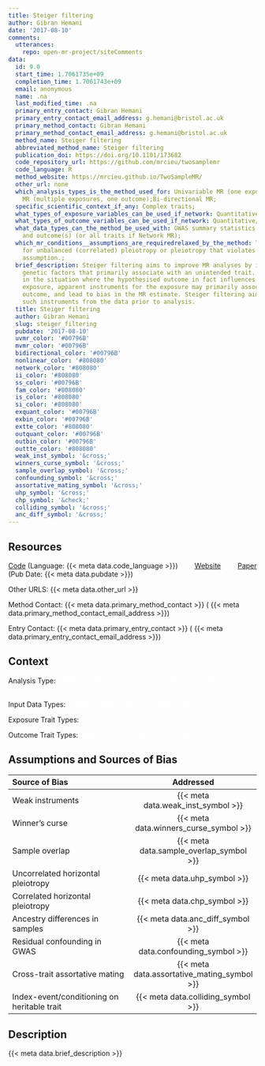 ```yaml
---
title: Steiger filtering
author: Gibran Hemani
date: '2017-08-10'
comments:
  utterances:
    repo: open-mr-project/siteComments
data:
  id: 9.0
  start_time: 1.7061735e+09
  completion_time: 1.7061743e+09
  email: anonymous
  name: .na
  last_modified_time: .na
  primary_entry_contact: Gibran Hemani
  primary_entry_contact_email_address: g.hemani@bristol.ac.uk
  primary_method_contact: Gibran Hemani
  primary_method_contact_email_address: g.hemani@bristol.ac.uk
  method_name: Steiger filtering
  abbreviated_method_name: Steiger filtering
  publication_doi: https://doi.org/10.1101/173682
  code_repository_url: https://github.com/mrcieu/twosamplemr
  code_language: R
  method_website: https://mrcieu.github.io/TwoSampleMR/
  other_url: none
  which_analysis_types_is_the_method_used_for: Univariable MR (one exposure, one outcome);Multivariable
    MR (multiple exposures, one outcome);Bi-directional MR;
  specific_scientific_context_if_any: Complex traits;
  what_types_of_exposure_variables_can_be_used_if_network: Quantitative/continuous;Binary;
  what_types_of_outcome_variables_can_be_used_if_network: Quantitative/continuous;Binary;
  what_data_types_can_the_method_be_used_with: GWAS summary statistics for both exposure(s)
    and outcome(s) (or all traits if Network MR);
  which_mr_conditions__assumptions_are_requiredrelaxed_by_the_method: The method accounts
    for unbalanced (correlated) pleiotropy or pleiotropy that violates the InSIDE
    assumption.;
  brief_description: Steiger filtering aims to improve MR analyses by identifying
    genetic factors that primarily associate with an unintended trait. For example
    in the situation where the hypothesised outcome in fact influences the hypothesised
    exposure, apparent instruments for the exposure may primarily associate with the
    outcome, and lead to bias in the MR estimate. Steiger filtering aims to remove
    such instruments from the data prior to analysis.
  title: Steiger filtering
  author: Gibran Hemani
  slug: steiger_filtering
  pubdate: '2017-08-10'
  uvmr_color: '#00796B'
  mvmr_color: '#00796B'
  bidirectional_color: '#00796B'
  nonlinear_color: '#808080'
  network_color: '#808080'
  ii_color: '#808080'
  ss_color: '#00796B'
  fam_color: '#808080'
  is_color: '#808080'
  si_color: '#808080'
  exquant_color: '#00796B'
  exbin_color: '#00796B'
  extte_color: '#808080'
  outquant_color: '#00796B'
  outbin_color: '#00796B'
  outtte_color: '#808080'
  weak_inst_symbol: '&cross;'
  winners_curse_symbol: '&cross;'
  sample_overlap_symbol: '&cross;'
  confounding_symbol: '&cross;'
  assortative_mating_symbol: '&cross;'
  uhp_symbol: '&cross;'
  chp_symbol: '&check;'
  colliding_symbol: '&cross;'
  anc_diff_symbol: '&cross;'
---
```


<style>
.uvmr {
    color: white;
    background-color: {{< meta data.uvmr_color >}};
}

.mvmr {
    color: white;
    background-color: {{< meta data.mvmr_color >}};
}

.network {
    color: white;
    background-color: {{< meta data.network_color >}};
}

.bidirectional {
    color: white;
    background-color: {{< meta data.bidirectional_color >}};
}

.nonlinear {
    color: white;
    background-color: {{< meta data.nonlinear_color >}};
}

.ii {
    color: white;
    background-color: {{< meta data.ii_color >}};
}
.is {
    color: white;
    background-color: {{< meta data.is_color >}};
}
.si {
    color: white;
    background-color: {{< meta data.si_color >}};
}
.ss {
    color: white;
    background-color: {{< meta data.ss_color >}};
}
.fam {
    color: white;
    background-color: {{< meta data.fam_color >}};
}

.exquant {
    color: white;
    background-color: {{< meta data.exquant_color >}};
}
.exbin {
    color: white;
    background-color: {{< meta data.exbin_color >}};
}
.extte {
    color: white;
    background-color: {{< meta data.extte_color >}};
}
.outquant {
    color: white;
    background-color: {{< meta data.outquant_color >}};
}
.outbin {
    color: white;
    background-color: {{< meta data.outbin_color >}};
}
.outtte {
    color: white;
    background-color: {{< meta data.outtte_color >}};
}
</style>
## Resources

[Code]({{< meta data.code_repository_url >}}) (Language: {{< meta data.code_language >}}) <span style="margin-right: 30px;"></span> [Website]({{< meta data.method_website >}}) <span style="margin-right: 30px;"></span> [Paper]({{< meta data.publication_doi >}}) (Pub Date: {{< meta data.pubdate >}})

Other URLS: {{< meta data.other_url >}}

Method Contact: {{< meta data.primary_method_contact >}} ( {{< meta data.primary_method_contact_email_address >}})

Entry Contact: {{< meta data.primary_entry_contact >}} ( {{< meta data.primary_entry_contact_email_address >}})

## Context


Analysis Type:  <span class = "uvmr">UVMR</span> <span style="margin-right: 10px;"></span> <span class = "mvmr">MVMR</span> <span style="margin-right: 10px;"></span> <span class="network">Network MR</span>  <span style="margin-right: 10px;"></span> <span class = "bidirectional">Bi-Driectional MR</span></span><span style="margin-right: 10px;"></span> <span class="nonlinear">Non-Linear</span>


Input Data Types:  <span class = "ii">Ind/Ind</span> <span style="margin-right: 10px;"></span> <span class = "is">Ind/SS</span> <span style="margin-right: 10px;"></span> <span class="si">SS/Ind</span>  <span style="margin-right: 10px;"></span> <span class = "ss">SS/SS</span><span style="margin-right: 10px;"></span><span class = "fam">family</span>

Exposure Trait Types:  <span class="exquant">Quantitative</span> <span style="margin-right: 10px;"></span> <span class="exbin">Binary</span> <span style="margin-right: 10px;"></span> <span class="extte">Time to event</span> 

Outcome Trait Types: <span class="outquant">Quantitative</span> <span style="margin-right: 10px;"></span> <span class="outbin">Binary</span> <span style="margin-right: 10px;"></span> <span class="outtte">Time to event</span> 

## Assumptions and Sources of Bias

| Source of Bias | Addressed |
|:-----------|:--------:|
| Weak instruments | {{< meta data.weak_inst_symbol >}} | 
| Winner's curse | {{< meta data.winners_curse_symbol >}}  |  
| Sample overlap | {{< meta data.sample_overlap_symbol >}} |
| Uncorrelated horizontal pleiotropy | {{< meta data.uhp_symbol >}} |
| Correlated horizontal pleiotropy |  {{< meta data.chp_symbol >}} | 
| Ancestry differences in samples | {{< meta data.anc_diff_symbol >}}| 
| Residual confounding in GWAS | {{< meta data.confounding_symbol >}}| 
| Cross-trait assortative mating |{{< meta data.assortative_mating_symbol >}}| 
| Index-event/conditioning on heritable trait | {{< meta data.colliding_symbol >}}| 


## Description

{{< meta data.brief_description >}}

